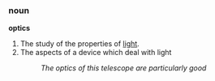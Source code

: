 === noun ===
'''optics'''

# The study of the properties of [[light]].
# The aspects of a device which deal with light
#: ''The optics of this telescope are particularly good''